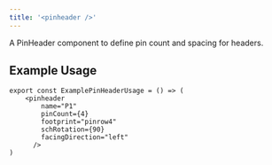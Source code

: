 ```yaml
---
title: '<pinheader />'
---
```


A PinHeader component to define pin count and spacing for headers.

## Example Usage

```tsx
export const ExamplePinHeaderUsage = () => (
    <pinheader
        name="P1"
        pinCount={4}
        footprint="pinrow4"
        schRotation={90}
        facingDirection="left"
      />
)
```
